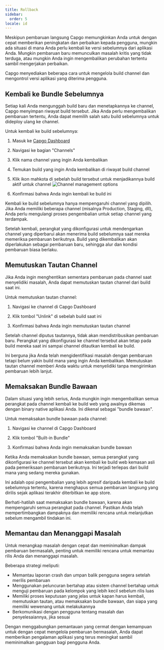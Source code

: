 ```yaml
---
title: Rollback
sidebar:
  order: 5
locale: id
---
```



Meskipun pembaruan langsung Capgo memungkinkan Anda untuk dengan cepat memberikan peningkatan dan perbaikan kepada pengguna, mungkin ada situasi di mana Anda perlu kembali ke versi sebelumnya dari aplikasi Anda. Mungkin pembaruan baru memunculkan masalah kritis yang tidak terduga, atau mungkin Anda ingin mengembalikan perubahan tertentu sambil mengerjakan perbaikan.

Capgo menyediakan beberapa cara untuk mengelola build channel dan mengontrol versi aplikasi yang diterima pengguna.

## Kembali ke Bundle Sebelumnya

Setiap kali Anda mengunggah build baru dan menetapkannya ke channel, Capgo menyimpan riwayat build tersebut. Jika Anda perlu mengembalikan pembaruan tertentu, Anda dapat memilih salah satu build sebelumnya untuk dideploy ulang ke channel.

Untuk kembali ke build sebelumnya:

<Steps>

1. Masuk ke [Capgo Dashboard](https://app.capgo.io)

2. Navigasi ke bagian "Channels"

3. Klik nama channel yang ingin Anda kembalikan

4. Temukan build yang ingin Anda kembalikan di riwayat build channel

5. Klik ikon mahkota di sebelah build tersebut untuk menjadikannya build aktif untuk channel
   ![Channel management options](/select_bundle.webp)

6. Konfirmasi bahwa Anda ingin kembali ke build ini

</Steps>

<Aside type="note">
Kembali ke build sebelumnya hanya mempengaruhi channel yang dipilih. Jika Anda memiliki beberapa channel (misalnya Production, Staging, dll), Anda perlu mengulangi proses pengembalian untuk setiap channel yang terdampak.
</Aside>

Setelah kembali, perangkat yang dikonfigurasi untuk mendengarkan channel yang diperbarui akan menerima build sebelumnya saat mereka memeriksa pembaruan berikutnya. Build yang dikembalikan akan diperlakukan sebagai pembaruan baru, sehingga alur dan kondisi pembaruan biasa berlaku.

## Memutuskan Tautan Channel

Jika Anda ingin menghentikan sementara pembaruan pada channel saat menyelidiki masalah, Anda dapat memutuskan tautan channel dari build saat ini.

Untuk memutuskan tautan channel:

1. Navigasi ke channel di Capgo Dashboard

2. Klik tombol "Unlink" di sebelah build saat ini

3. Konfirmasi bahwa Anda ingin memutuskan tautan channel

Setelah channel diputus tautannya, tidak akan mendistribusikan pembaruan baru. Perangkat yang dikonfigurasi ke channel tersebut akan tetap pada build mereka saat ini sampai channel ditautkan kembali ke build.

Ini berguna jika Anda telah mengidentifikasi masalah dengan pembaruan tetapi belum yakin build mana yang ingin Anda kembalikan. Memutuskan tautan channel memberi Anda waktu untuk menyelidiki tanpa mengirimkan pembaruan lebih lanjut.

## Memaksakan Bundle Bawaan

Dalam situasi yang lebih serius, Anda mungkin ingin mengembalikan semua perangkat pada channel kembali ke build web yang awalnya dikemas dengan binary native aplikasi Anda. Ini dikenal sebagai "bundle bawaan".

Untuk memaksakan bundle bawaan pada channel:

1. Navigasi ke channel di Capgo Dashboard

2. Klik tombol "Built-in Bundle"

3. Konfirmasi bahwa Anda ingin memaksakan bundle bawaan

Ketika Anda memaksakan bundle bawaan, semua perangkat yang dikonfigurasi ke channel tersebut akan kembali ke build web kemasan asli pada pemeriksaan pembaruan berikutnya. Ini terjadi terlepas dari build mana yang sedang mereka gunakan.

Ini adalah opsi pengembalian yang lebih agresif daripada kembali ke build sebelumnya tertentu, karena menghapus semua pembaruan langsung yang dirilis sejak aplikasi terakhir diterbitkan ke app store.

<Aside type="caution">
Berhati-hatilah saat memaksakan bundle bawaan, karena akan mempengaruhi semua perangkat pada channel. Pastikan Anda telah mempertimbangkan dampaknya dan memiliki rencana untuk melanjutkan sebelum mengambil tindakan ini.
</Aside>

## Memantau dan Menanggapi Masalah

Untuk menangkap masalah dengan cepat dan meminimalkan dampak pembaruan bermasalah, penting untuk memiliki rencana untuk memantau rilis Anda dan menanggapi masalah.

Beberapa strategi meliputi:

- Memantau laporan crash dan umpan balik pengguna segera setelah merilis pembaruan
- Menggunakan peluncuran bertahap atau sistem channel bertahap untuk menguji pembaruan pada kelompok yang lebih kecil sebelum rilis luas
- Memiliki proses keputusan yang jelas untuk kapan harus kembali, memutuskan tautan, atau memaksakan bundle bawaan, dan siapa yang memiliki wewenang untuk melakukannya
- Berkomunikasi dengan pengguna tentang masalah dan penyelesaiannya, jika sesuai

Dengan menggabungkan pemantauan yang cermat dengan kemampuan untuk dengan cepat mengelola pembaruan bermasalah, Anda dapat memberikan pengalaman aplikasi yang terus meningkat sambil meminimalkan gangguan bagi pengguna Anda.